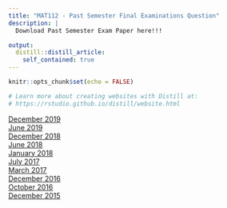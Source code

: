 ```yaml
---
title: "MAT112 - Past Semester Final Examinations Question"
description: |
  Download Past Semester Exam Paper here!!!

output: 
  distill::distill_article:
    self_contained: true
---
```

  
```r
knitr::opts_chunk$set(echo = FALSE)

# Learn more about creating websites with Distill at:
# https://rstudio.github.io/distill/website.html

```

[December 2019](files/exampapers/mat112/2019 December.pdf)  
[June 2019](files/exampapers/mat112/2019 June.pdf)  
[December 2018](files/exampapers/mat112/2018 December.pdf)  
[June 2018](files/exampapers/mat112/2018 June.pdf)  
[January 2018](files/exampapers/mat112/2018 January.pdf)  
[July 2017](files/exampapers/mat112/2017 July.pdf)  
[March 2017](files/exampapers/mat112/2017 March.pdf)  
[December 2016](files/exampapers/mat112/2016 December.pdf)  
[October 2016](files/exampapers/mat112/2016 October.pdf)  
[December 2015](files/exampapers/mat112/2015 December.pdf)  
